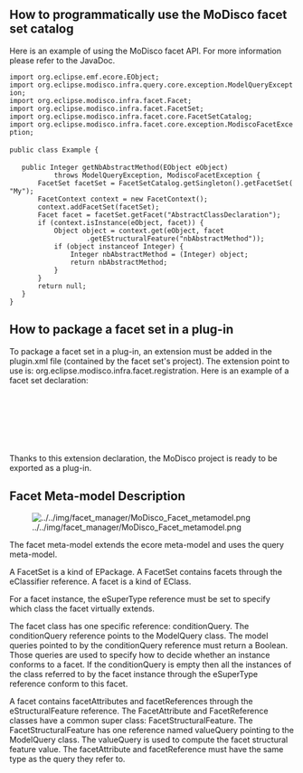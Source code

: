 == How to programmatically use the MoDisco facet set catalog ==

Here is an example of using the MoDisco facet API. For more information please refer to the JavaDoc.

 import org.eclipse.emf.ecore.EObject;
 import org.eclipse.modisco.infra.query.core.exception.ModelQueryException;
 import org.eclipse.modisco.infra.facet.Facet;
 import org.eclipse.modisco.infra.facet.FacetSet;
 import org.eclipse.modisco.infra.facet.core.FacetSetCatalog;
 import org.eclipse.modisco.infra.facet.core.exception.ModiscoFacetException;
 
 public class Example {
 
 	public Integer getNbAbstractMethod(EObject eObject)
 			throws ModelQueryException, ModiscoFacetException {
 		FacetSet facetSet = FacetSetCatalog.getSingleton().getFacetSet("My");
 		FacetContext context = new FacetContext();
 		context.addFacetSet(facetSet);
 		Facet facet = facetSet.getFacet("AbstractClassDeclaration");
 		if (context.isInstance(eObject, facet)) {
 			Object object = context.get(eObject, facet
 					.getEStructuralFeature("nbAbstractMethod"));
 			if (object instanceof Integer) {
 				Integer nbAbstractMethod = (Integer) object;
 				return nbAbstractMethod;
 			}
 		}
 		return null;
 	}
 }

== How to package a facet set in a plug-in ==

To package a facet set in a plug-in, an extension must be added in the plugin.xml file (contained by the facet set's project). The extension point to use is: org.eclipse.modisco.infra.facet.registration.
Here is an example of a facet set declaration:

  <plugin>
       <extension
           point="org.eclipse.modisco.infra.facet.registration">
        <facetset
              file="_example_jdkAndEclipseFacets.facetSet">
        </facetset>
     </extension>
  </plugin>

Thanks to this extension declaration, the MoDisco project is ready to be exported as a plug-in.

== Facet Meta-model Description ==

[[Image:../../img/facet_manager/MoDisco_Facet_metamodel.png]]

The facet meta-model extends the ecore meta-model and uses the query meta-model.

A FacetSet is a kind of EPackage. A FacetSet contains facets through
the eClassifier reference. A facet is a kind of EClass.

For a facet instance, the eSuperType reference must be set to
specify which class the facet virtually extends.

The facet class has one specific reference: conditionQuery. The
conditionQuery reference points to the ModelQuery class. The model queries
pointed to by the conditionQuery reference must return a Boolean. Those
queries are used to specify how to decide whether an instance conforms to a
facet. If the conditionQuery is empty then all the instances of the class
referred to by the facet instance through the eSuperType reference conform
to this facet.

A facet contains facetAttributes and facetReferences through the
eStructuralFeature reference. The FacetAttribute and FacetReference
classes have a common super class: FacetStructuralFeature. The
FacetStructuralFeature has one reference named valueQuery pointing to
the ModelQuery class. The valueQuery is used to compute the facet
structural feature value. The facetAttribute and facetReference must have
the same type as the query they refer to.